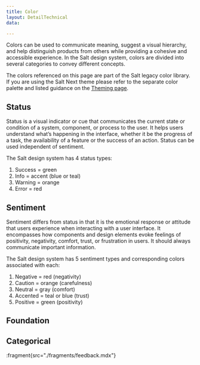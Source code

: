 ```yaml
---
title: Color
layout: DetailTechnical
data:

---
```


Colors can be used to communicate meaning, suggest a visual hierarchy, and help distinguish products from others while providing a cohesive and accessible experience. In the Salt design system, colors are divided into several categories to convey different concepts. 

The colors referenced on this page are part of the Salt legacy color library. If you are using the Salt Next theme please refer to the separate color palette and listed guidance on the [Theming page](/salt/theming/index). 

## Status

Status is a visual indicator or cue that communicates the current state or condition of a system, component, or process to the user. It helps users understand what’s happening in the interface, whether it be the progress of a task, the availability of a feature or the success of an action. Status can be used independent of sentiment. 

The Salt design system has 4 status types: 

1. Success = green
1. Info = accent (blue or teal)
1. Warning = orange
1. Error = red

## Sentiment

Sentiment differs from status in that it is the emotional response or attitude that users experience when interacting with a user interface. It encompasses how components and design elements evoke feelings of positivity, negativity, comfort, trust, or frustration in users. It should always communicate important information. 

The Salt design system has 5 sentiment types and corresponding colors associated with each:

1. Negative = red (negativity)
1. Caution = orange (carefulness)
1. Neutral = gray (comfort)
1. Accented = teal or blue (trust)
1. Positive = green (positivity)

## Foundation

<FoundationColorView group="foundation" />

## Categorical

<FoundationColorView group="categorical" />

:fragment{src="./fragments/feedback.mdx"}

